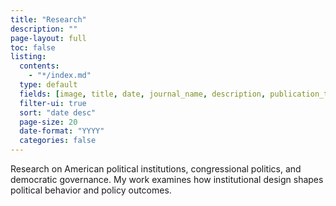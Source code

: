 ```yaml
---
title: "Research"
description: ""
page-layout: full
toc: false
listing:
  contents:
    - "*/index.md"
  type: default
  fields: [image, title, date, journal_name, description, publication_type, categories]
  filter-ui: true
  sort: "date desc"
  page-size: 20
  date-format: "YYYY"
  categories: false
---
```


::: {.simple-layout}
Research on American political institutions, congressional politics, and democratic governance. My work examines how institutional design shapes political behavior and policy outcomes.

::: {#listing}
:::
:::